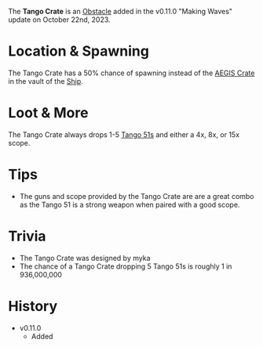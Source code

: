 The **Tango Crate** is an [Obstacle](/obstacles) added in the v0.11.0 "Making Waves" update on October 22nd, 2023.

# Location & Spawning

The Tango Crate has a 50% chance of spawning instead of the [AEGIS Crate](/obstacles/aegis_crate) in the vault of the [Ship](/buildings/ship).

# Loot & More

The Tango Crate always drops 1-5 [Tango 51s](/weapons/guns/tango_51) and either a 4x, 8x, or 15x scope.

# Tips

- The guns and scope provided by the Tango Crate are are a great combo as the Tango 51 is a strong weapon when paired with a good scope.

# Trivia

- The Tango Crate was designed by myka
- The chance of a Tango Crate dropping 5 Tango 51s is roughly 1 in 936,000,000

# History

- v0.11.0
  - Added
